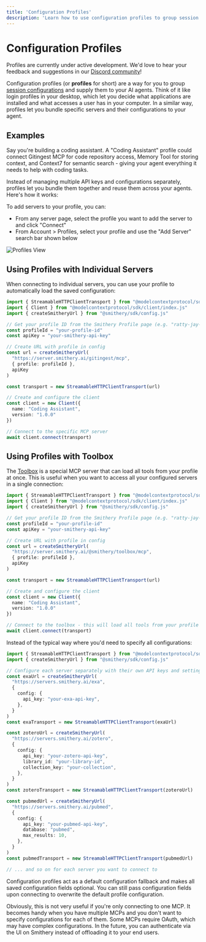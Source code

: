 ```yaml
---
title: 'Configuration Profiles'
description: 'Learn how to use configuration profiles to group session configurations and supply them to your AI agents.'
---
```


# Configuration Profiles

<Info>
  Profiles are currently under active development. We'd love to hear your feedback and suggestions in our <a href="https://discord.gg/Afd38S5p9A">Discord community</a>!
</Info>

Configuration profiles (or **profiles** for short) are a way for you to group [session configurations](/use/session-config) and supply them to your AI agents. 
Think of it like login profiles in your desktop, which let you decide what applications are installed and what accesses a user has in your computer.
In a similar way, profiles let you bundle specific servers and their configurations to your agent.

## Examples

Say you're building a coding assistant. A "Coding Assistant" profile could connect Gitingest MCP for code repository access, Memory Tool for storing context, and Context7 for semantic search - giving your agent everything it needs to help with coding tasks.

Instead of managing multiple API keys and configurations separately, profiles let you bundle them together and reuse them across your agents. Here's how it works:

To add servers to your profile, you can:
- From any server page, select the profile you want to add the server to and click "Connect"
- From Account > Profiles, select your profile and use the "Add Server" search bar shown below

![Profiles View](/images/profiles.png)

## Using Profiles with Individual Servers

When connecting to individual servers, you can use your profile to automatically load the saved configuration:

```typescript
import { StreamableHTTPClientTransport } from "@modelcontextprotocol/sdk/client/streamableHttp.js"
import { Client } from "@modelcontextprotocol/sdk/client/index.js"
import { createSmitheryUrl } from "@smithery/sdk/config.js"

// Get your profile ID from the Smithery Profile page (e.g. "ratty-jay-1nmAzn")
const profileId = "your-profile-id"
const apiKey = "your-smithery-api-key"

// Create URL with profile in config
const url = createSmitheryUrl(
  "https://server.smithery.ai/gitingest/mcp",
  { profile: profileId },
  apiKey
)

const transport = new StreamableHTTPClientTransport(url)

// Create and configure the client
const client = new Client({
  name: "Coding Assistant",
  version: "1.0.0"
})

// Connect to the specific MCP server
await client.connect(transport)
```

## Using Profiles with Toolbox

The [Toolbox](https://smithery.ai/server/@smithery/toolbox) is a special MCP server that can load all tools from your profile at once. This is useful when you want to access all your configured servers in a single connection:

```typescript
import { StreamableHTTPClientTransport } from "@modelcontextprotocol/sdk/client/streamableHttp.js"
import { Client } from "@modelcontextprotocol/sdk/client/index.js"
import { createSmitheryUrl } from "@smithery/sdk/config.js"

// Get your profile ID from the Smithery Profile page (e.g. "ratty-jay-1nmAzn")
const profileId = "your-profile-id"
const apiKey = "your-smithery-api-key"

// Create URL with profile in config
const url = createSmitheryUrl(
  "https://server.smithery.ai/@smithery/toolbox/mcp",
  { profile: profileId },
  apiKey
)

const transport = new StreamableHTTPClientTransport(url)

// Create and configure the client
const client = new Client({
  name: "Coding Assistant",
  version: "1.0.0"
})

// Connect to the toolbox - this will load all tools from your profile
await client.connect(transport)
```

Instead of the typical way where you'd need to specify all configurations:

```typescript
import { StreamableHTTPClientTransport } from "@modelcontextprotocol/sdk/client/streamableHttp.js"
import { createSmitheryUrl } from "@smithery/sdk/config.js"

// Configure each server separately with their own API keys and settings
const exaUrl = createSmitheryUrl(
  "https://servers.smithery.ai/exa",
  {
    config: {
      api_key: "your-exa-api-key",
    },
  }
)
const exaTransport = new StreamableHTTPClientTransport(exaUrl)

const zoteroUrl = createSmitheryUrl(
  "https://servers.smithery.ai/zotero",
  {
    config: {
      api_key: "your-zotero-api-key",
      library_id: "your-library-id",
      collection_key: "your-collection",
    },
  }
)
const zoteroTransport = new StreamableHTTPClientTransport(zoteroUrl)

const pubmedUrl = createSmitheryUrl(
  "https://servers.smithery.ai/pubmed",
  {
    config: {
      api_key: "your-pubmed-api-key",
      database: "pubmed",
      max_results: 10,
    },
  }
)
const pubmedTransport = new StreamableHTTPClientTransport(pubmedUrl)

// ... and so on for each server you want to connect to
```

Configuration profiles act as a default configuration fallback and makes all saved configuration fields optional. You can still pass configuration fields upon connecting to overwrite the default profile configuration.

Obviously, this is not very useful if you're only connecting to one MCP. It becomes handy when you have multiple MCPs and you don't want to specify configurations for each of them.
Some MCPs require OAuth, which may have complex configurations. In the future, you can authenticate via the UI on Smithery instead of offloading it to your end users.
